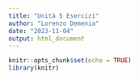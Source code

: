 ```yaml
---
title: "Unità 5 Esercizi"
author: "Lorenzo Demenia"
date: "2023-11-04"
output: html_document
---
```



```r
knitr::opts_chunk$set(echo = TRUE)
library(knitr)
```
